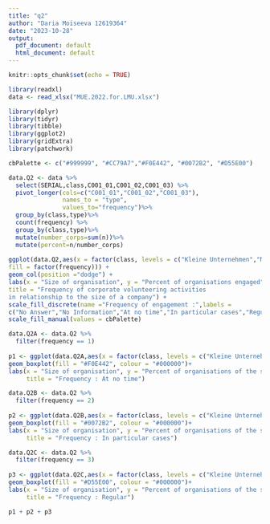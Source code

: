 ```yaml
---
title: "q2"
author: "Daria Moiseeva 12619364"
date: "2023-10-28"
output:
  pdf_document: default
  html_document: default
---
```

```r
knitr::opts_chunk$set(echo = TRUE)
```



```r
library(readxl)
data <- read_xlsx("MUE.2022.for.LMU.xlsx")

library(dplyr)
library(tidyr)
library(tibble)
library(ggplot2)
library(gridExtra)
library(patchwork)

cbPalette <- c("#999999", "#CC79A7","#F0E442", "#0072B2", "#D55E00")
```

```r
data.Q2 <- data %>%
  select(SERIAL,class,C001_01,C001_02,C001_03) %>%
  pivot_longer(cols=c("C001_01","C001_02","C001_03"),
               names_to = "type",
               values_to="frequency")%>%
  group_by(class,type)%>%
  count(frequency) %>%
  group_by(class,type)%>%
  mutate(number_corps=sum(n))%>%
  mutate(percent=n/number_corps)
  
ggplot(data.Q2,aes(x = factor(class, levels = c("Kleine Unternehmen","Mittlere Unternehmen","Großunternehmen"),labels = c("Small","Middle","Big")),y = percent,
fill = factor(frequency))) +
geom_col(position ="dodge") +
labs(x = "Size of organisation", y = "Percent of organisations engaged", 
title = "Frequency of corporate volunteering activities
in relationship to the size of a company") +
scale_fill_discrete(name ="Frequency of engagement :",labels = 
c("No Answer","No Information","At no time","In particular cases","Regular"))+
scale_fill_manual(values = cbPalette)

data.Q2A <- data.Q2 %>%
  filter(frequency == 1)
  
p1 <- ggplot(data.Q2A,aes(x = factor(class, levels = c("Kleine Unternehmen","Mittlere Unternehmen","Großunternehmen"),labels = c("Small","Middle","Big")),y = percent))+
geom_boxplot(fill = "#F0E442", colour = "#000000")+
labs(x = "Size of organisation", y = "Percent of organisations of the same size engaged",
     title = "Frequency : At no time")

data.Q2B <- data.Q2 %>%
  filter(frequency == 2)
  
p2 <- ggplot(data.Q2B,aes(x = factor(class, levels = c("Kleine Unternehmen","Mittlere Unternehmen","Großunternehmen"),labels = c("Small","Middle","Big")),y = percent))+
geom_boxplot(fill = "#0072B2", colour = "#000000")+
labs(x = "Size of organisation", y = "Percent of organisations of the same size engaged",
     title = "Frequency : In particular cases")

data.Q2C <- data.Q2 %>%
  filter(frequency == 3)
  
p3 <- ggplot(data.Q2C,aes(x = factor(class, levels = c("Kleine Unternehmen","Mittlere Unternehmen","Großunternehmen"),labels = c("Small","Middle","Big")),y = percent))+
geom_boxplot(fill = "#D55E00", colour = "#000000")+
labs(x = "Size of organisation", y = "Percent of organisations of the same size engaged",
     title = "Frequency : Regular")

p1 + p2 + p3
```

```r


```